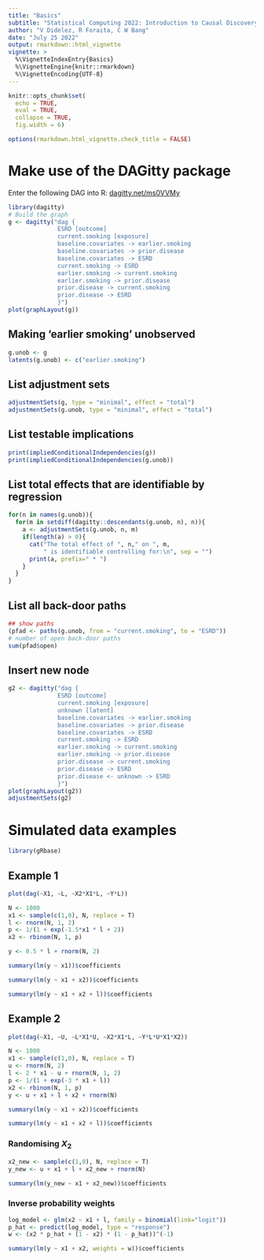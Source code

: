```yaml
---
title: "Basics"
subtitle: "Statistical Computing 2022: Introduction to Causal Discovery"
author: "V Didelez, R Foraita, C W Bang"
date: "July 25 2022"
output: rmarkdown::html_vignette
vignette: >
  %\VignetteIndexEntry{Basics}
  %\VignetteEngine{knitr::rmarkdown}
  %\VignetteEncoding{UTF-8}      
---
```


  
```r
knitr::opts_chunk$set(
  echo = TRUE,
  eval = TRUE,
  collapse = TRUE,
  fig.width = 6)

options(rmarkdown.html_vignette.check_title = FALSE)
```


# Make use of the DAGitty package

Enter the following DAG into R: [dagitty.net/ms0VVMy](dagitty.net/ms0VVMy)

```r
library(dagitty)
# Build the graph
g <- dagitty("dag {
              ESRD [outcome]
              current.smoking [exposure]
              baseline.covariates -> earlier.smoking
              baseline.covariates -> prior.disease
              baseline.covariates -> ESRD
              current.smoking -> ESRD
              earlier.smoking -> current.smoking
              earlier.smoking -> prior.disease
              prior.disease -> current.smoking
              prior.disease -> ESRD
              }")
plot(graphLayout(g))
```

## Making 'earlier smoking' unobserved
```r
g.unob <- g
latents(g.unob) <- c("earlier.smoking")
```

## List adjustment sets
```r
adjustmentSets(g, type = "minimal", effect = "total")
adjustmentSets(g.unob, type = "minimal", effect = "total")
```

## List testable implications
```r
print(impliedConditionalIndependencies(g))
print(impliedConditionalIndependencies(g.unob))
```



## List total effects that are identifiable by regression
```r
for(n in names(g.unob)){
  for(m in setdiff(dagitty::descendants(g.unob, n), n)){
    a <- adjustmentSets(g.unob, n, m)
    if(length(a) > 0){
      cat("The total effect of ", n," on ", m,
          " is identifiable controlling for:\n", sep = "")
      print(a, prefix=" * ")
    }
  }
}
```

## List all back-door paths
```r
## show paths
(pfad <- paths(g.unob, from = "current.smoking", to = "ESRD"))
# number of open back-door paths
sum(pfad$open)
```


## Insert new node
```r
g2 <- dagitty("dag {
              ESRD [outcome]
              current.smoking [exposure]
              unknown [latent]
              baseline.covariates -> earlier.smoking
              baseline.covariates -> prior.disease
              baseline.covariates -> ESRD
              current.smoking -> ESRD
              earlier.smoking -> current.smoking
              earlier.smoking -> prior.disease
              prior.disease -> current.smoking
              prior.disease -> ESRD
              prior.disease <- unknown -> ESRD
              }")
plot(graphLayout(g2))
adjustmentSets(g2)
```

# Simulated data examples

```r
library(gRbase)
```

## Example 1

```r
plot(dag(~X1, ~L, ~X2*X1*L, ~Y*L))
```

```r
N <- 1000
x1 <- sample(c(1,0), N, replace = T)
l <- rnorm(N, 1, 2)
p <- 1/(1 + exp(-1.5*x1 * l + 2)) 
x2 <- rbinom(N, 1, p)

y <- 0.5 * l + rnorm(N, 2)
```

```r
summary(lm(y ~ x1))$coefficients
```

```r
summary(lm(y ~ x1 + x2))$coefficients
```

```r
summary(lm(y ~ x1 + x2 + l))$coefficients
```

## Example 2

```r
plot(dag(~X1, ~U, ~L*X1*U, ~X2*X1*L, ~Y*L*U*X1*X2))
```

```r
N <- 1000
x1 <- sample(c(1,0), N, replace = T)
u <- rnorm(N, 2)
l <- 2 * x1 - u + rnorm(N, 1, 2)
p <- 1/(1 + exp(-3 * x1 + l)) 
x2 <- rbinom(N, 1, p)
y <- u + x1 + l + x2 + rnorm(N)
```

```r
summary(lm(y ~ x1 + x2))$coefficients
```

```r
summary(lm(y ~ x1 + x2 + l))$coefficients
```


### Randomising $X_2$
```r
x2_new <- sample(c(1,0), N, replace = T)
y_new <- u + x1 + l + x2_new + rnorm(N)

summary(lm(y_new ~ x1 + x2_new))$coefficients
```

### Inverse probability weights

```r
log_model <- glm(x2 ~ x1 + l, family = binomial(link="logit"))
p_hat <- predict(log_model, type = "response")
w <- (x2 * p_hat + (1 - x2) * (1 - p_hat))^(-1)
```

```r
summary(lm(y ~ x1 + x2, weights = w))$coefficients
```